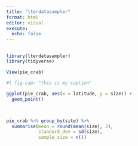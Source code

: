 ```yaml
---
title: "lterdatasampler"
format: html
editor: visual
execute: 
  echo: false
---
```


## 

```r
library(lterdatasampler)
library(tidyverse)
```

```r
View(pie_crab)
```

```r
#| fig-cap: "this is my caption"

ggplot(pie_crab, aes(x = latitude, y = size)) +
  geom_point()

  
```
```r
pie_crab %>% group_by(site) %>% 
  summarise(mean = round(mean(size), 2),
            standard_dev = sd(size),
            sample_size = n())
            
```

